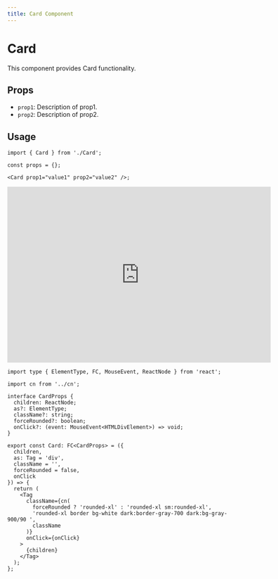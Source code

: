 ```yaml
---
title: Card Component
---
```


# Card

This component provides Card functionality.

## Props

- `prop1`: Description of prop1.
- `prop2`: Description of prop2.

## Usage

```tsx
import { Card } from './Card';

const props = {};

<Card prop1="value1" prop2="value2" />;
```

<iframe src="https://www.chromatic.com/component?appId=663a6564311e0ec20c42bab9&csfId=components-card--template&buildNumber=31&k=666cb65d3d74d74239f10ad0-1200px-interactive-true&h=12&b=-5" width="600" height="400" frameborder="0"></iframe>


```tsx
import type { ElementType, FC, MouseEvent, ReactNode } from 'react';

import cn from '../cn';

interface CardProps {
  children: ReactNode;
  as?: ElementType;
  className?: string;
  forceRounded?: boolean;
  onClick?: (event: MouseEvent<HTMLDivElement>) => void;
}

export const Card: FC<CardProps> = ({
  children,
  as: Tag = 'div',
  className = '',
  forceRounded = false,
  onClick
}) => {
  return (
    <Tag
      className={cn(
        forceRounded ? 'rounded-xl' : 'rounded-xl sm:rounded-xl',
        'rounded-xl border bg-white dark:border-gray-700 dark:bg-gray-900/90 ',
        className
      )}
      onClick={onClick}
    >
      {children}
    </Tag>
  );
};

```